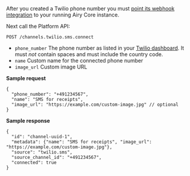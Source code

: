 After you created a Twilio phone number you must [point its webhook
integration](https://www.twilio.com/docs/sms/tutorials/how-to-receive-and-reply-java#configure-your-webhook-url)
to your running Airy Core instance.

Next call the Platform API:

```
POST /channels.twilio.sms.connect
```

- `phone_number` The phone number as listed in your [Twilio
  dashboard](https://www.twilio.com/console/phone-numbers/). It must _not_ contain
  spaces and must include the country code.
- `name` Custom name for the connected phone number
- `image_url` Custom image URL

**Sample request**

```json5
{
  "phone_number": "+491234567",
  "name": "SMS for receipts",
  "image_url": "https://example.com/custom-image.jpg" // optional
}
```

**Sample response**

```json5
{
  "id": "channel-uuid-1",
  "metadata": {"name": "SMS for receipts", "image_url": "https://example.com/custom-image.jpg"},
  "source": "twilio.sms",
  "source_channel_id": "+491234567",
  "connected": true
}
```
